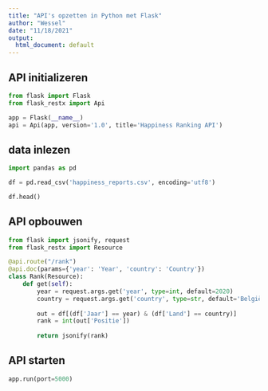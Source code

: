 ```yaml
---
title: "API's opzetten in Python met Flask"
author: "Wessel"
date: "11/18/2021"
output:
  html_document: default
---
```



## API initializeren

```python
from flask import Flask
from flask_restx import Api

app = Flask(__name__)
api = Api(app, version='1.0', title='Happiness Ranking API')
```


## data inlezen

```python
import pandas as pd

df = pd.read_csv('happiness_reports.csv', encoding='utf8')

df.head()
```


## API opbouwen

```python
from flask import jsonify, request
from flask_restx import Resource

@api.route("/rank")
@api.doc(params={'year': 'Year', 'country': 'Country'})
class Rank(Resource):
    def get(self):
        year = request.args.get('year', type=int, default=2020)
        country = request.args.get('country', type=str, default='België')
        
        out = df[(df['Jaar'] == year) & (df['Land'] == country)]
        rank = int(out['Positie'])
        
        return jsonify(rank)

```


## API starten

```python
app.run(port=5000)
```
